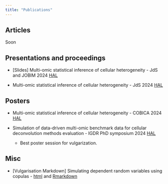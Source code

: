 ```yaml
---
title: "Publications"
---
```


## Articles

Soon


## Presentations and proceedings

* [Slides] Multi-omic statistical inference of cellular heterogeneity - JdS and JOBIM 2024 [HAL](https://hal.science/hal-04664788)

* Multi-omic statistical inference of cellular heterogeneity - JdS 2024 [HAL](https://hal.science/hal-04664748)


## Posters

* Multi-omic statistical inference of cellular heterogeneity - COBICA 2024 [HAL](https://hal.science/hal-04664694)	

* Simulation of data-driven multi-omic benchmark data for cellular deconvolution methods evaluation - IGDR PhD symposium 2024 [HAL](https://hal.science/hal-04790951)	
  + Best poster session for vulgarization.


## Misc

* [Vulgarisation Markdown] Simulating dependent random variables using copulas - <a href="Copule_md/Simulate_dep_data_with_copula.html#" class="download" title="html">html</a> and <a href="Copule_md/Simulate_dep_data_with_copula.Rmd#" class="download" title="Rmarkdown">Rmarkdown</a>
